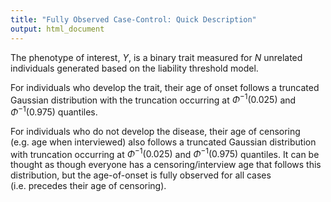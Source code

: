 ```yaml
---
title: "Fully Observed Case-Control: Quick Description"
output: html_document
---
```

The phenotype of interest, $Y$, is a binary trait measured for $N$ unrelated individuals generated based on the liability threshold model. 

For individuals who develop the trait, their age of onset follows a truncated Gaussian distribution with the truncation occurring at $\Phi^{-1}(0.025)$ and $\Phi^{-1}(0.975)$ quantiles. 

For individuals who do not develop the disease, their age of censoring (e.g. age when interviewed) also follows a truncated Gaussian distribution with truncation occurring at $\Phi^{-1}(0.025)$ and $\Phi^{-1}(0.975)$ quantiles. It can be thought as though everyone has a censoring/interview age that follows this distribution, but the age-of-onset is fully observed for all cases (i.e. precedes their age of censoring).